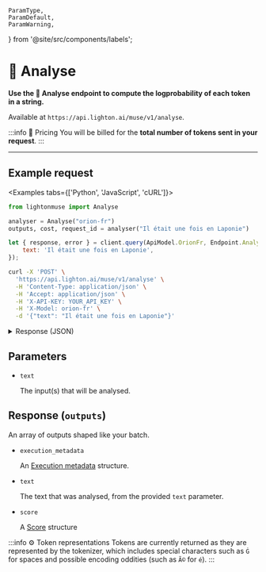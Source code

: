     ParamType,
    ParamDefault,
    ParamWarning,
} from '@site/src/components/labels';

# 🧪 Analyse

**Use the 🧪 Analyse endpoint to compute the logprobability of each token in a string.**

Available at `https://api.lighton.ai/muse/v1/analyse`.

:::info 💸️ Pricing
You will be billed for the **total number of tokens sent in your request**.
:::

---

## Example request

<Examples tabs={['Python', 'JavaScript', 'cURL']}>

```python
from lightonmuse import Analyse

analyser = Analyse("orion-fr")
outputs, cost, request_id = analyser("Il était une fois en Laponie")
```

```js
let { response, error } = client.query(ApiModel.OrionFr, Endpoint.Analyse, {
    text: 'Il était une fois en Laponie',
});
```

```bash
curl -X 'POST' \
  'https://api.lighton.ai/muse/v1/analyse' \
  -H 'Content-Type: application/json' \
  -H 'Accept: application/json' \
  -H 'X-API-KEY: YOUR_API_KEY' \
  -H 'X-Model: orion-fr' \
  -d '{"text": "Il était une fois en Laponie"}'
```

</Examples>

<details>
<summary>Response (JSON)</summary>

```json
{
    "request_id": "35a6ba91-ce83-40d7-991f-edca70396bdf",
    "outputs": [
        [
            {
                "execution_metadata": {
                    "cost": {
                        "tokens_used": 7,
                        "tokens_input": 7,
                        "tokens_generated": 0,
                        "cost_type": "orion-fr@default",
                        "batch_size": 1
                    },
                    "finish_reason": "length"
                },
                "text": "Il était une fois en Laponie",
                "score": {
                    "logprob": -18.885456800460815,
                    "normalized_logprob": -2.697922400065831,
                    "token_logprobs": [
                        { " était": -3.869140625 },
                        { " une": -5.09375 },
                        { " fois": -0.322021484375 },
                        { " en": -2.8984375 },
                        { " L": -6.60546875 },
                        { "apon": -0.0963134765625 },
                        { "ie": -0.0003249645233154297 }
                    ]
                }
            }
        ]
    ],
    "costs": {
        "orion-fr@default": {
            "total_tokens_used": 7,
            "total_tokens_input": 7,
            "total_tokens_generated": 0,
            "batch_size": 1
        }
    }
}
```

</details>

## Parameters

-   `text` <ParamType type="string/array[string]"/> <ParamWarning warning="⚠️ required" />

    The input(s) that will be analysed.

## Response (`outputs`)

An array of outputs shaped like your batch.

-   `execution_metadata` <ParamType type="ExecutionMetadata" />

    An [Execution metadata](/api/specifications/responses/#execution-metadata) structure.

-   `text` <ParamType type="string" />

    The text that was analysed, from the provided `text` parameter.

-   `score` <ParamType type="Score" />

    A [Score](/api/specifications/responses/#score) structure

:::info ⚙️ Token representations
Tokens are currently returned as they are represented by the tokenizer, which includes special characters such as `Ġ`
for spaces and possible encoding oddities (such as `Ã©` for `é`).
:::
